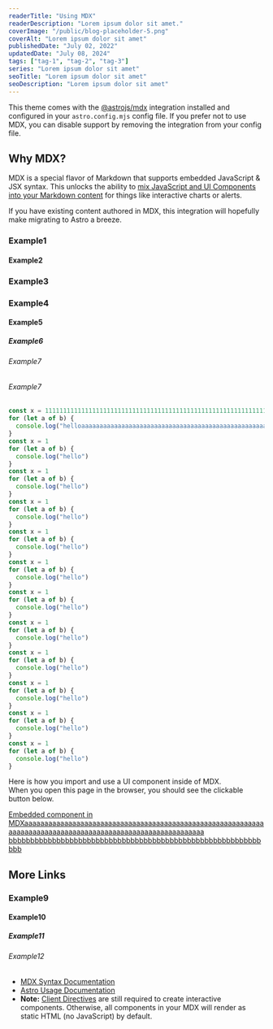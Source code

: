 ```yaml
---
readerTitle: "Using MDX"
readerDescription: "Lorem ipsum dolor sit amet."
coverImage: "/public/blog-placeholder-5.png"
coverAlt: "Lorem ipsum dolor sit amet"
publishedDate: "July 02, 2022"
updatedDate: "July 08, 2024"
tags: ["tag-1", "tag-2", "tag-3"]
series: "Lorem ipsum dolor sit amet"
seoTitle: "Lorem ipsum dolor sit amet"
seoDescription: "Lorem ipsum dolor sit amet"
---
```


This theme comes with the [@astrojs/mdx](https://docs.astro.build/en/guides/integrations-guide/mdx/) integration installed and configured in your `astro.config.mjs` config file. If you prefer not to use MDX, you can disable support by removing the integration from your config file.

## Why MDX?

MDX is a special flavor of Markdown that supports embedded JavaScript & JSX syntax. This unlocks the ability to [mix JavaScript and UI Components into your Markdown content](https://docs.astro.build/en/guides/markdown-content/#mdx-features) for things like interactive charts or alerts.

If you have existing content authored in MDX, this integration will hopefully make migrating to Astro a breeze.


### Example1 <AnchorLink slug="example"/>

#### Example2 <AnchorLink slug="example"/>

### Example3 <AnchorLink slug="example"/>

### Example4 <AnchorLink slug="example"/>

#### Example5 <AnchorLink slug="example"/>

##### Example6 <AnchorLink slug="example"/>

###### Example7 <AnchorLink slug="example"/>

###### Example7 <AnchorLink slug="example"/>

```js showLineNumbers
const x = 1111111111111111111111111111111111111111111111111111111111111111111111111111111111111111111111111111111111111111111111111111111111111111111111111111111111
for (let a of b) {
  console.log("helloaaaaaaaaaaaaaaaaaaaaaaaaaaaaaaaaaaaaaaaaaaaaaaaaaaaaaaaaaaaaaaaaaaaaaaaaaaaaaaaaaaaaaaaaaaaaaaaaaaaaaaaaaaaaaaaaaaaaaaaaaaaaaaaaaaaaaaaaaaaaaaaaaaaaaaaaa")
}
const x = 1
for (let a of b) {
  console.log("hello")
}
const x = 1
for (let a of b) {
  console.log("hello")
}
const x = 1
for (let a of b) {
  console.log("hello")
}
const x = 1
for (let a of b) {
  console.log("hello")
}
const x = 1
for (let a of b) {
  console.log("hello")
}
const x = 1
for (let a of b) {
  console.log("hello")
}
const x = 1
for (let a of b) {
  console.log("hello")
}
const x = 1
for (let a of b) {
  console.log("hello")
}
const x = 1
for (let a of b) {
  console.log("hello")
}
const x = 1
for (let a of b) {
  console.log("hello")
}
const x = 1
for (let a of b) {
  console.log("hello")
}
```

Here is how you import and use a UI component inside of MDX.  
When you open this page in the browser, you should see the clickable button below.

<a href="#" onclick="alert('clicked!')">
  Embedded component in MDXaaaaaaaaaaaaaaaaaaaaaaaaaaaaaaaaaaaaaaaaaaaaaaaaaaaaaaaaaaaaaaaaaaaaaaaaaaaaaaaaaaaaaaaaaaaaaaaaaaaaaaaaaaaaa
  bbbbbbbbbbbbbbbbbbbbbbbbbbbbbbbbbbbbbbbbbbbbbbbbbbbbbbbbbbbbb
</a>

## More Links

### Example9 <AnchorLink slug="example"/>

#### Example10 <AnchorLink slug="example"/>

##### Example11 <AnchorLink slug="example"/>

###### Example12 <AnchorLink slug="example"/>

- [MDX Syntax Documentation](https://mdxjs.com/docs/what-is-mdx)
- [Astro Usage Documentation](https://docs.astro.build/en/guides/markdown-content/#markdown-and-mdx-pages)
- **Note:** [Client Directives](https://docs.astro.build/en/reference/directives-reference/#client-directives) are still required to create interactive components. Otherwise, all components in your MDX will render as static HTML (no JavaScript) by default.
